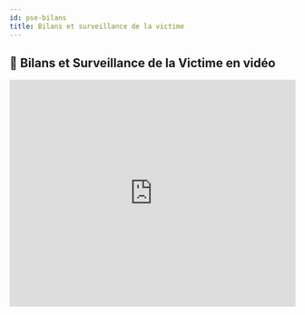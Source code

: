 ---
id: pse-bilans
title: Bilans et surveillance de la victime
---


## 🎥 Bilans et Surveillance de la Victime en vidéo

<iframe
  width="100%"
  height="400"
  src="https://www.youtube.com/embed/WZ9XlLA5L2E?si=2bf7aa0Se3ojwSFp&amp;start=209"
  title="Démonstration de l'évaluation de la victime"
  frameBorder="0"
  allow="accelerometer; autoplay; clipboard-write; encrypted-media; gyroscope; picture-in-picture; web-share"
  allowFullScreen
/>

---

## 👁️ Premier regard

### Objectifs
- Rechercher des signes de détresse vitale **immédiatement visibles**.
- Recueillir des informations générales accessibles d'un seul coup d'œil.

### Points observables
- Position, attitude, état de conscience.
- Respiration visible, coloration de la peau.
- Présence de saignement abondant.
- Environnement (danger, mécanisme du traumatisme, objets présents).

<Admonition type="tip" title="Conseil">
Le premier regard doit être rapide, efficace et systématique. Il vise à détecter toute détresse manifeste dès l'arrivée.
</Admonition>

---

## 👀 Deuxième regard

### Objectif
- Approfondir l'analyse pour orienter la suite du bilan.

### Observations
- Recherche de signes de détresse **moins flagrants**.
- Analyse de l'environnement immédiat : objets, médicaments, documents, indices (ordonnance, carnet de santé, dispositif médical, etc.).

<Admonition type="info" title="À retenir">
Le deuxième regard complète le premier et permet d'anticiper les gestes de secours à réaliser et les informations à transmettre.
</Admonition>

---

## 🔎 Troisième regard

### Objectif
- Réaliser un examen **plus détaillé et structuré** de la victime.

### Actions
- Analyse des fonctions vitales.
- Recueil des plaintes exprimées.
- Relevé des signes cliniques.

<Admonition type="warning" title="Important">
Le troisième regard engage l'action de secours : il oriente les gestes techniques, les décisions et l'alerte médicale.  
Il peut être conduit de manière **fonctionnelle** (ciblée) ou **systématique** (tête-pieds), selon la situation.
</Admonition>

---

## 📋 Quatrième regard

### Objectif
- Mettre en place une **surveillance continue** de l'état de la victime.

### Surveillance
- Suivi de la conscience, respiration, pouls, coloration, température.
- Évolution des douleurs, plaintes et réactions aux gestes.
- Évaluation régulière des fonctions vitales à intervalles adaptés.

<Admonition type="tip" title="Bon réflexe">
Répéter régulièrement ce regard pour suivre l'évolution de l'état de la victime, en fonction de la situation.
</Admonition>

---

## 🛡️ Surveillance de la victime

### Règles de base
- Maintenir une **surveillance constante** jusqu'à la prise en charge médicale.
- Rechercher toute modification de l'état général ou des constantes vitales.
- Tenir compte aussi de l'état psychologique de la victime.

### Points clés
- Noter les changements d'état (amélioration ou aggravation).
- Adapter les gestes et conduites à tenir en conséquence.
- Maintenir la victime dans une position adaptée et rassurante.

### Fréquence des mesures

- **Toutes les 5 minutes** en cas de détresse vitale.
- **Toutes les 10 à 15 minutes** dans les autres cas.
- Cette surveillance régulière permet d’identifier toute évolution de l’état.

<Admonition type="info" title="Astuce">
La surveillance est aussi psychologique : parler calmement, expliquer, écouter et rassurer sont aussi importants que les gestes techniques.
</Admonition>

---

## 🧾 Transmission du bilan

### Objectif
- Transmettre aux secours ou à la régulation un **bilan clair, précis et structuré**.

### Contenu à transmettre
- Identité de la victime (si connue).
- Contexte, mécanisme, premier regard.
- Données cliniques : conscience, respiration, circulation, plaintes.
- Gestes réalisés et efficacité, évolution constatée.

<Admonition type="warning" title="Essentiel">
La qualité de la transmission conditionne la suite de la prise en charge médicale. Elle doit être **claire, concise, structurée et chronologique**.
</Admonition>

---

<Tabs>
  <TabItem value="résumé" label="📌 Résumé">
  - Le bilan est un processus dynamique en plusieurs étapes : premier, deuxième, troisième, puis quatrième regard.
  - Chaque regard recueille des données utiles pour détecter une détresse vitale, guider les gestes et alerter efficacement.
  - La surveillance et la transmission sont des éléments essentiels et continus de la prise en charge.
  </TabItem>
</Tabs>
